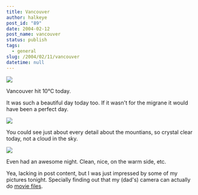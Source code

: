 ```yaml
---
title: Vancouver
author: halkeye
post_id: "89"
date: 2004-02-12
post_name: vancouver
status: publish
tags:
  - general
slug: /2004/02/11/vancouver
datetime: null
---
```


![](4201503540_90927b8c13.jpg)

Vancouver hit 10°C today.

It was such a beautiful day today too. If it wasn't for the migrane it would have been a perfect day.

![](4201504108_86d884fef6.jpg)

You could see just about every detail about the mountians, so crystal clear today, not a cloud in the sky.

![](4201504634_37c8c23b35.jpg)

Even had an awesome night. Clean, nice, on the warm side, etc.

  

Yea, lacking in post content, but I was just impressed by some of my pictures tonight. Specially finding out that my (dad's) camera can actually do [movie files](https://www.flickr.com/photos/halkeye/4200749271/).

